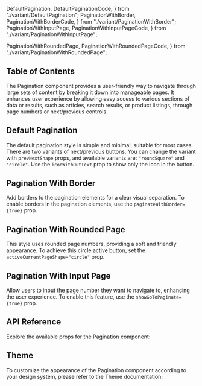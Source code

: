   DefaultPagination,
  DefaultPaginationCode,
} from "./variant/DefaultPagination";
  PaginationWithBorder,
  PaginationWithBorderCode,
} from "./variant/PaginationWithBorder";
  PaginationWithInputPage,
  PaginationWithInputPageCode,
} from "./variant/PaginationWithInputPage";

  PaginationWithRoundedPage,
  PaginationWithRoundedPageCode,
} from "./variant/PaginationWithRoundedPage";


## Table of Contents

The Pagination component provides a user-friendly way to navigate through large sets of content by breaking it down into manageable pages. It enhances user experience by allowing easy access to various sections of data or results, such as articles, search results, or product listings, through page numbers or next/previous controls.

## Default Pagination

The default pagination style is simple and minimal, suitable for most cases. There are two variants of next/previous buttons. You can change the variant with `prevNextShape` props, and available variants are: `"roundSquare"` and `"circle"`. Use the `iconWithOutText` prop to show only the icon in the button.

<CodePreview github="Pagination" code={DefaultPaginationCode}>
  <DefaultPagination />
</CodePreview>

## Pagination With Border

Add borders to the pagination elements for a clear visual separation. To enable borders in the pagination elements, use the `paginateWithBorder={true}` prop.

<CodePreview github="Pagination" code={PaginationWithBorderCode}>
  <PaginationWithBorder />
</CodePreview>

## Pagination With Rounded Page

This style uses rounded page numbers, providing a soft and friendly appearance. To achieve this circle active button, set the `activeCurrentPageShape="circle"` prop.

<CodePreview github="Pagination" code={PaginationWithRoundedPageCode}>
  <PaginationWithRoundedPage />
</CodePreview>

## Pagination With Input Page

Allow users to input the page number they want to navigate to, enhancing the user experience. To enable this feature, use the `showGoToPaginate={true}` prop.

<CodePreview github="Pagination" code={PaginationWithInputPageCode}>
  <PaginationWithInputPage />
</CodePreview>

## API Reference

Explore the available props for the Pagination component:

<ComponentApi data={paginationApiData} />

## Theme

To customize the appearance of the Pagination component according to your design system, please refer to the Theme documentation:

<CssThemePreview code={useTheme().theme.pagination} />
